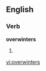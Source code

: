 ==English==

===Verb===
'''overwinters'''

# {{third-person singular of|[[overwinter]]}}

[[vi:overwinters]]